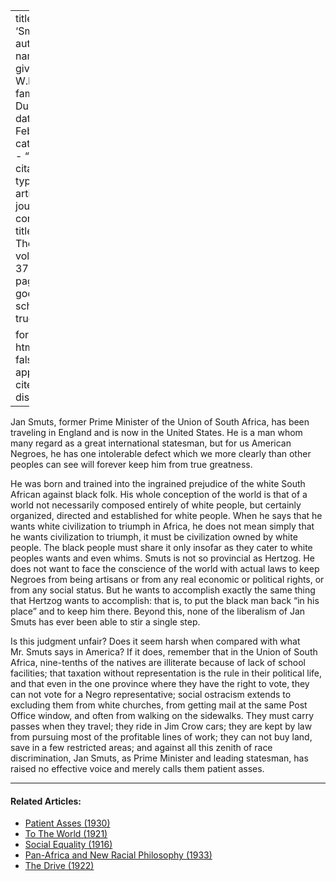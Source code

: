 
---
title: 'Smuts'
author:
  - name:
      given: W.E.B.
      family: Du Bois
date: Feb. 1930
categories: 
  - ""
citation: 
  type: article-journal
  container-title: The Crisis
  volume: 37
  issue: 2
  page: 63
google-scholar: true

format:
  html:
    toc: false
    appendix-cite-as: display
---




Jan Smuts, former Prime Minister of the Union of South Africa, has been traveling in England and is now in the United States. He is a man whom many regard as a great international statesman, but for us American Negroes, he has one intolerable defect which we more clearly than other peoples can see will forever keep him from true greatness.

He was born and trained into the ingrained prejudice of the white South African against black folk. His whole conception of the world is that of a world not necessarily composed entirely of white people, but certainly organized, directed and established for white people. When he says that he wants white civilization to triumph in Africa, he does not mean simply that he wants civilization to triumph, it must be civilization owned by white people. The black people must share it only insofar as they cater to white peoples wants and even whims. Smuts is not so provincial as Hertzog. He does not want to face the conscience of the world with actual laws to keep Negroes from being artisans or from any real economic or political rights, or from any social status. But he wants to accomplish exactly the same thing that Hertzog wants to accomplish: that is, to put the black man back "in his place" and to keep him there. Beyond this, none of the liberalism of Jan Smuts has ever been able to stir a single step.

Is this judgment unfair? Does it seem harsh when compared with what Mr. Smuts says in America? If it does, remember that in the Union of South Africa, nine-tenths of the natives are illiterate because of lack of school facilities; that taxation without representation is the rule in their political life, and that even in the one province where they have the right to vote, they can not vote for a Negro representative; social ostracism extends to excluding them from white churches, from getting mail at the same Post Office window, and often from walking on the sidewalks. They must carry passes when they travel; they ride in Jim Crow cars; they are kept by law from pursuing most of the profitable lines of work; they can not buy land, save in a few restricted areas; and against all this zenith of race discrimination, Jan Smuts, as Prime Minister and leading statesman, has raised no effective voice and merely calls them patient asses.

<!-- Similar articles start here -->

<hr>
#### Related Articles:

* [Patient Asses (1930)](/Volumes/37/03/patient_asses.html)
* [To The World (1921)](/Volumes/23/01/to_the_world.html)
* [Social Equality (1916)](/Volumes/12/01/social_equality.html)
* [Pan-Africa and New Racial Philosophy (1933)](/Volumes/40/11/panafrica_and_new_racial_philosophy.html)
* [The Drive (1922)](/Volumes/22/01/drive.html)

<!-- Similar articles end here -->